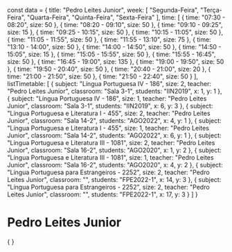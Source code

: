 const data = {
  title: "Pedro Leites Junior",
  week: [
    "Segunda-Feira",
    "Terça-Feira",
    "Quarta-Feira",
    "Quinta-Feira",
    "Sexta-Feira"
  ],
  time: [
    {
      time: "07:30 - 08:20",
      size: 50
    },
    {
      time: "08:20 - 09:10",
      size: 50
    },
    {
      time: "09:10 - 09:25",
      size: 15
    },
    {
      time: "09:25 - 10:15",
      size: 50
    },
    {
      time: "10:15 - 11:05",
      size: 50
    },
    {
      time: "11:05 - 11:55",
      size: 50
    },
    {
      time: "11:55 - 13:10",
      size: 75
    },
    {
      time: "13:10 - 14:00",
      size: 50
    },
    {
      time: "14:00 - 14:50",
      size: 50
    },
    {
      time: "14:50 - 15:05",
      size: 15
    },
    {
      time: "15:05 - 15:55",
      size: 50
    },
    {
      time: "15:55 - 16:45",
      size: 50
    },
    {
      time: "16:45 - 19:00",
      size: 135
    },
    {
      time: "19:00 - 19:50",
      size: 50
    },
    {
      time: "19:50 - 20:40",
      size: 50
    },
    {
      time: "20:40 - 21:00",
      size: 20
    },
    {
      time: "21:00 - 21:50",
      size: 50
    },
    {
      time: "21:50 - 22:40",
      size: 50
    }
  ],
  listTimetable: [
    {
      subject: "Língua Portuguesa IV - 186",
      size: 2,
      teacher: "Pedro Leites Junior",
      classroom: "Sala 3-1",
      students: "IIN2019",
      x: 1,
      y: 1
    },
    {
      subject: "Língua Portuguesa IV - 186",
      size: 1,
      teacher: "Pedro Leites Junior",
      classroom: "Sala 3-1",
      students: "IIN2019",
      x: 6,
      y: 3
    },
    {
      subject: "Língua Portuguesa e Literatura I - 455",
      size: 2,
      teacher: "Pedro Leites Junior",
      classroom: "Sala 14-2",
      students: "AGO2022",
      x: 4,
      y: 1
    },
    {
      subject: "Língua Portuguesa e Literatura I - 455",
      size: 1,
      teacher: "Pedro Leites Junior",
      classroom: "Sala 14-2",
      students: "AGO2022",
      x: 6,
      y: 1
    },
    {
      subject: "Língua Portuguesa e Literatura III - 1081",
      size: 2,
      teacher: "Pedro Leites Junior",
      classroom: "Sala 16-2",
      students: "AGO2020",
      x: 1,
      y: 2
    },
    {
      subject: "Língua Portuguesa e Literatura III - 1081",
      size: 1,
      teacher: "Pedro Leites Junior",
      classroom: "Sala 16-2",
      students: "AGO2020",
      x: 4,
      y: 2
    },
    {
      subject: "Língua Portuguesa para Estrangeiros - 2252",
      size: 2,
      teacher: "Pedro Leites Junior",
      classroom: "",
      students: "FPE2022-1",
      x: 14,
      y: 3
    },
    {
      subject: "Língua Portuguesa para Estrangeiros - 2252",
      size: 2,
      teacher: "Pedro Leites Junior",
      classroom: "",
      students: "FPE2022-1",
      x: 17,
      y: 3
    }
  ]
}

# Pedro Leites Junior

<div>
    {
        <Grid
            title={data.title}
            weekDays={data.week}
            time={data.time}
            listClasses={data.listTimetable}
        />
    }
</div>